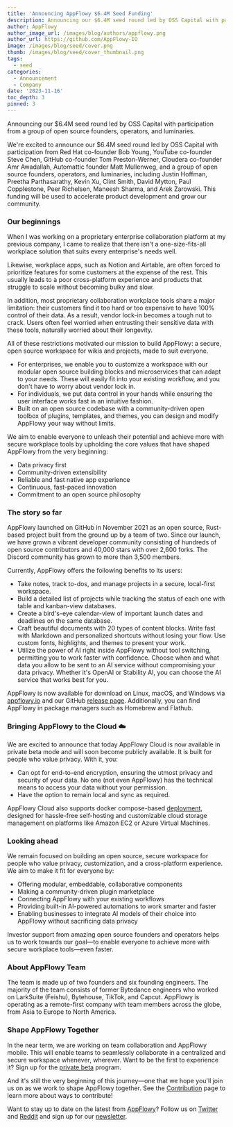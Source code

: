 ```yaml
---
title: 'Announcing AppFlowy $6.4M Seed Funding'
description: Announcing our $6.4M seed round led by OSS Capital with participation from a group of open source founders, operators, and luminaries.
author: AppFlowy
author_image_url: /images/blog/authors/appflowy.png
author_url: https://github.com/AppFlowy-IO
image: /images/blog/seed/cover.png
thumb: /images/blog/seed/cover_thumbnail.png
tags:
  - seed
categories:
  - Announcement
  - Company
date: '2023-11-16'
toc_depth: 3
pinned: 3
---
```

Announcing our $6.4M seed round led by OSS Capital with participation from a group of open source founders, operators, and luminaries.

We're excited to announce our $6.4M seed round led by OSS Capital with participation from Red Hat co-founder Bob Young, YouTube co-founder Steve Chen, GitHub co-founder Tom Preston-Werner, Cloudera co-founder Amr Awadallah, Automattic founder Matt Mullenweg, and a group of open source founders, operators, and luminaries, including Justin Hoffman, Preetha Parthasarathy, Kevin Xu, Clint Smith, David Mytton, Paul Copplestone, Peer Richelsen, Maneesh Sharma, and Arek Zarowski. This funding will be used to accelerate product development and grow our community.

### Our beginnings

When I was working on a proprietary enterprise collaboration platform at my previous company, I came to realize that there isn't a one-size-fits-all workplace solution that suits every enterprise's needs well.

Likewise, workplace apps, such as Notion and Airtable, are often forced to prioritize features for some customers at the expense of the rest. This usually leads to a poor cross-platform experience and products that struggle to scale without becoming bulky and slow.

In addition, most proprietary collaboration workplace tools share a major limitation: their customers find it too hard or too expensive to have 100% control of their data. As a result, vendor lock-in becomes a tough nut to crack. Users often feel worried when entrusting their sensitive data with these tools, naturally worried about their longevity.

All of these restrictions motivated our mission to build AppFlowy: a secure, open source workspace for wikis and projects, made to suit everyone.

- For enterprises, we enable you to customize a workspace with our modular open source building blocks and microservices that can adapt to your needs. These will easily fit into your existing workflow, and you don't have to worry about vendor lock in.
- For individuals, we put data control in your hands while ensuring the user interface works fast in an intuitive fashion.
- Built on an open source codebase with a community-driven open toolbox of plugins, templates, and themes, you can design and modify AppFlowy your way without limits.

We aim to enable everyone to unleash their potential and achieve more with secure workplace tools by upholding the core values that have shaped AppFlowy from the very beginning:

- Data privacy first
- Community-driven extensibility
- Reliable and fast native app experience
- Continuous, fast-paced innovation
- Commitment to an open source philosophy

### The story so far

AppFlowy launched on GitHub in November 2021 as an open source, Rust-based project built from the ground up by a team of two. Since our launch, we have grown a vibrant developer community consisting of hundreds of open source contributors and 40,000 stars with over 2,600 forks. The Discord community has grown to more than 3,500 members.

Currently, AppFlowy offers the following benefits to its users:

- Take notes, track to-dos, and manage projects in a secure, local-first workspace.
- Build a detailed list of projects while tracking the status of each one with table and kanban-view databases.
- Create a bird's-eye calendar-view of important launch dates and deadlines on the same database.
- Craft beautiful documents with 20 types of content blocks. Write fast with Markdown and personalized shortcuts without losing your flow. Use custom fonts, highlights, and themes to present your work.
- Utilize the power of AI right inside AppFlowy without tool switching, permitting you to work faster with confidence. Choose when and what data you allow to be sent to an AI service without compromising your data privacy. Whether it's OpenAI or Stability AI, you can choose the AI service that works best for you.

AppFlowy is now available for download on Linux, macOS, and Windows via [appflowy.io](https://appflowy.io/?ref=blog.appflowy.io) and our GitHub [release page](https://github.com/AppFlowy-IO/AppFlowy/releases?ref=blog.appflowy.io). Additionally, you can find AppFlowy in package managers such as Homebrew and Flathub.

### Bringing AppFlowy to the Cloud ☁️

We are excited to announce that today AppFlowy Cloud is now available in private beta mode and will soon become publicly available. It is built for people who value privacy. With it, you:

- Can opt for end-to-end encryption, ensuring the utmost privacy and security of your data. No one (not even AppFlowy) has the technical means to access your data without your permission.
- Have the option to remain local and sync as required.

AppFlowy Cloud also supports docker compose-based [deployment](https://github.com/AppFlowy-IO/AppFlowy-Cloud/blob/main/doc/deployment.md?ref=blog.appflowy.io), designed for hassle-free self-hosting and customizable cloud storage management on platforms like Amazon EC2 or Azure Virtual Machines.

### Looking ahead

We remain focused on building an open source, secure workspace for people who value privacy, customization, and a cross-platform experience. We aim to make it fit for everyone by:

- Offering modular, embeddable, collaborative components
- Making a community-driven plugin marketplace
- Connecting AppFlowy with your existing workflows
- Providing built-in AI-powered automations to work smarter and faster
- Enabling businesses to integrate AI models of their choice into AppFlowy without sacrificing data privacy

Investor support from amazing open source founders and operators helps us to work towards our goal—to enable everyone to achieve more with secure workplace tools—even faster.

### About AppFlowy Team

The team is made up of two founders and six founding engineers. The majority of the team consists of former Bytedance engineers who worked on LarkSuite (Feishu), Bytehouse, TikTok, and Capcut. AppFlowy is operating as a remote-first company with team members across the globe, from Asia to Europe to North America.

### Shape AppFlowy Together

In the near term, we are working on team collaboration and AppFlowy mobile. This will enable teams to seamlessly collaborate in a centralized and secure workspace whenever, wherever. Want to be the first to experience it? Sign up for the [private beta](https://survey.appflowy.io/private-beta?ref=blog.appflowy.io) program.

And it's still the very beginning of this journey—one that we hope you'll join us on as we work to shape AppFlowy together. See the [Contribution](https://docs.appflowy.io/docs/documentation/software-contributions/contributing-to-appflowy?ref=blog.appflowy.io) page to learn more about ways to contribute!

Want to stay up to date on the latest from [AppFlowy](https://appflowy.io/?ref=blog.appflowy.io)? Follow us on [Twitter](https://twitter.com/appflowy?ref=blog.appflowy.io) and [Reddit](https://www.reddit.com/r/AppFlowy/?ref=blog.appflowy.io) and sign up for our [newsletter](https://appflowy.io/subscribe-newsletter?ref=blog.appflowy.io).
